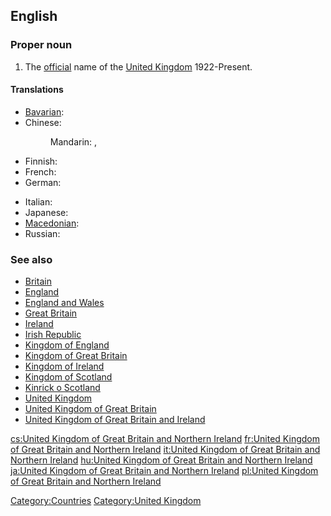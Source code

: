 ==English==
{{wikipedia}}

===Proper noun===
{{en-proper noun|current=[[United]] [[Kingdom]] [[of]] [[Great Britain]] and [[Northern]] [[Ireland]]}}

# The [[official]] name of the [[United Kingdom]] 1922-Present.

====Translations====
{{trans-top|United Kingdom of Great Britain and Northern Ireland}}
* [[Bavarian]]: {{tø|bar|Vareinigts Kinireich vó Großbritannien und Nordirland}}
* Chinese:
*: Mandarin: {{t|cmn|大不列顛及北愛爾蘭聯合王國|sc=Hani}}, {{t|cmn|大不列颠及北爱尔兰联合王国|tr=Dàbùlièdiān jí Běi-Ài'ěrlán Liánhé Wángguó|sc=Hani}}
* Finnish: {{t|fi|Ison-Britannian ja Pohjois-Irlannin yhdistynyt kuningaskunta}}
* French: {{t-|fr|Royaume-Uni de Grande-Bretagne et d’Irlande du Nord|m}}
* German: {{t+|de|Vereinigtes Königreich Großbritannien und Nordirland}}
{{trans-mid}}
* Italian: {{t+|it|Regno Unito di Gran Bretagna e Irlanda del Nord|m}}
* Japanese: {{t-|ja|グレートブリテンおよび北アイルランド連合王国|tr=Gurēto Buriten oyobi Kita-Airurando rengōōkoku}}
* [[Macedonian]]: {{t-|mk|Обединето Кралство на Велика Британија и Северна Ирска|n|tr=Obedíneto Králstvo na Vélika Británija i Séverna ĺrska}}
* Russian: {{t-|ru|Соединённое Королевство Великобритании и Северной Ирландии}}
{{trans-bottom}}

=== See also ===
* [[Britain]]
* [[England]]
* [[England and Wales]]
* [[Great Britain]]
* [[Ireland]]
* [[Irish Republic]]
* [[Kingdom of England]]
* [[Kingdom of Great Britain]]
* [[Kingdom of Ireland]]
* [[Kingdom of Scotland]]
* [[Kinrick o Scotland]]
* [[United Kingdom]]
* [[United Kingdom of Great Britain]]
* [[United Kingdom of Great Britain and Ireland]]

[[Category:Countries]]
[[Category:United Kingdom]]

[[cs:United Kingdom of Great Britain and Northern Ireland]]
[[fr:United Kingdom of Great Britain and Northern Ireland]]
[[it:United Kingdom of Great Britain and Northern Ireland]]
[[hu:United Kingdom of Great Britain and Northern Ireland]]
[[ja:United Kingdom of Great Britain and Northern Ireland]]
[[pl:United Kingdom of Great Britain and Northern Ireland]]